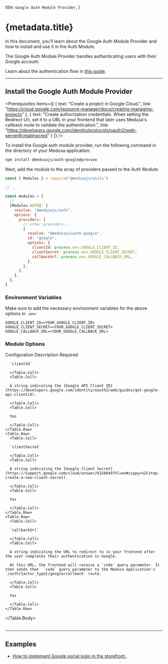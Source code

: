 
  title: `Google Auth Module Provider`,
}

# {metadata.title}

In this document, you’ll learn about the Google Auth Module Provider and how to install and use it in the Auth Module.

The Google Auth Module Provider handles authenticating users with their Google account.

<Note title="Tip">

Learn about the authentication flow in [this guide](../../authentication-route/page.mdx).

</Note>

---

## Install the Google Auth Module Provider

<Prerequisites
  items={[
    {
      text: "Create a project in Google Cloud.",
      link: "https://cloud.google.com/resource-manager/docs/creating-managing-projects"
    },
    {
      text: "Create authorization credentials. When setting the Redirect Uri, set it to a URL in your frontend that later uses Medusa's callback route to validate the authentication.",
      link: "https://developers.google.com/identity/protocols/oauth2/web-server#creatingcred"
    }
  ]}
/>

To install the Google auth module provider, run the following command in the directory of your Medusa application:

```bash npm2yarn
npm install @medusajs/auth-google@preview
```

Next, add the module to the array of providers passed to the Auth Module:

```js title="medusa-config.js"
const { Modules } = require("@medusajs/utils")

// ...

const modules = {
  // ...
  [Modules.AUTH]: {
    resolve: "@medusajs/auth",
    options: {
      providers: [
        // other providers...
        {
          resolve: "@medusajs/auth-google",
          id: "google",
          options: {
            clientId: process.env.GOOGLE_CLIENT_ID,
            clientSecret: process.env.GOOGLE_CLIENT_SECRET,
            callbackUrl: process.env.GOOGLE_CALLBACK_URL,
          },
        },
      ],
    },
  },
}
```

### Environment Variables

Make sure to add the necessary environment variables for the above options in `.env`:

```plain
GOOGLE_CLIENT_ID=<YOUR_GOOGLE_CLIENT_ID>
GOOGLE_CLIENT_SECRET=<YOUR_GOOGLE_CLIENT_SECRET>
GOOGLE_CALLBACK_URL=<YOUR_GOOGLE_CALLBACK_URL>
```

### Module Options

<Table>
  <Table.Header>
    <Table.Row>
      <Table.HeaderCell>Configuration</Table.HeaderCell>
      <Table.HeaderCell>Description</Table.HeaderCell>
      <Table.HeaderCell className="w-1/5">Required</Table.HeaderCell>
    </Table.Row>
  </Table.Header>
  <Table.Body>
    <Table.Row>
      <Table.Cell>
      
      `clientId`
      
      </Table.Cell>
      <Table.Cell>
      
      A string indicating the [Google API Client ID](https://developers.google.com/identity/oauth2/web/guides/get-google-api-clientid).
      
      </Table.Cell>
      <Table.Cell>
      
      Yes
      
      </Table.Cell>
    </Table.Row>
    <Table.Row>
      <Table.Cell>
      
      `clientSecret`
      
      </Table.Cell>
      <Table.Cell>
      
      A string indicating the [Google Client Secret](https://support.google.com/cloud/answer/6158849?hl=en#zippy=%2Cstep-create-a-new-client-secret).
      
      </Table.Cell>
      <Table.Cell>
      
      Yes
      
      </Table.Cell>
    </Table.Row>
    <Table.Row>
      <Table.Cell>
      
      `callbackUrl`
      
      </Table.Cell>
      <Table.Cell>
      
      A string indicating the URL to redirect to in your frontend after the user completes their authentication in Google.

      At this URL, the frontend will receive a `code` query parameter. It then sends that  `code` query parameter to the Medusa application's `/auth/{actor_type}/google/callback` route.
      
      </Table.Cell>
      <Table.Cell>
      
      Yes
      
      </Table.Cell>
    </Table.Row>
  </Table.Body>
</Table>

---

## Examples

- [How to implement Google social login in the storefront.](../../../../storefront-development/customers/third-party-login/page.mdx).
